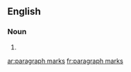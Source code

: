 ==English==

===Noun===
{{head|en|noun plural form|head=[[paragraph]] [[mark]]s}}

# {{plural of|paragraph mark|lang=en}}

[[ar:paragraph marks]]
[[fr:paragraph marks]]